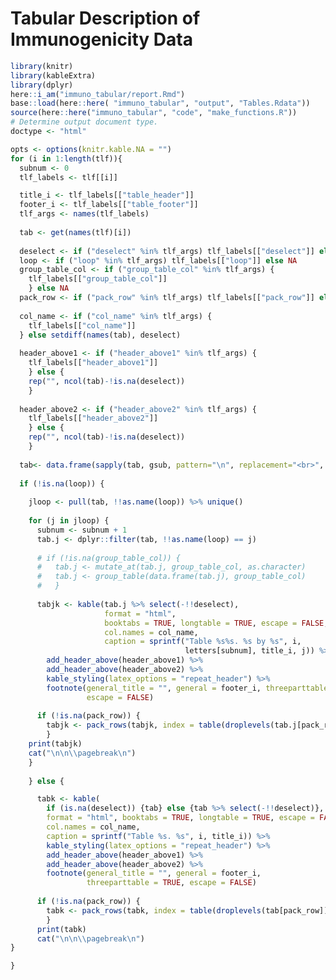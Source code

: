 #  Tabular Description of Immunogenicity Data {#immuno-tabular}

```r
library(knitr)
library(kableExtra)
library(dplyr)
here::i_am("immuno_tabular/report.Rmd")
base::load(here::here( "immuno_tabular", "output", "Tables.Rdata"))
source(here::here("immuno_tabular", "code", "make_functions.R"))
# Determine output document type.
doctype <- "html"
```

```r
opts <- options(knitr.kable.NA = "")
for (i in 1:length(tlf)){
  subnum <- 0
  tlf_labels <- tlf[[i]]

  title_i <- tlf_labels[["table_header"]]
  footer_i <- tlf_labels[["table_footer"]]
  tlf_args <- names(tlf_labels)
  
  tab <- get(names(tlf)[i])
  
  deselect <- if ("deselect" %in% tlf_args) tlf_labels[["deselect"]] else NA
  loop <- if ("loop" %in% tlf_args) tlf_labels[["loop"]] else NA
  group_table_col <- if ("group_table_col" %in% tlf_args) {
    tlf_labels[["group_table_col"]] 
    } else NA 
  pack_row <- if ("pack_row" %in% tlf_args) tlf_labels[["pack_row"]] else NA 
  
  col_name <- if ("col_name" %in% tlf_args) { 
    tlf_labels[["col_name"]] 
  } else setdiff(names(tab), deselect) 
  
  header_above1 <- if ("header_above1" %in% tlf_args) {
    tlf_labels[["header_above1"]] 
    } else {
    rep("", ncol(tab)-!is.na(deselect))
    }
  
  header_above2 <- if ("header_above2" %in% tlf_args) {
    tlf_labels[["header_above2"]] 
    } else {
    rep("", ncol(tab)-!is.na(deselect))
    }
  
  tab<- data.frame(sapply(tab, gsub, pattern="\n", replacement="<br>", fixed=T))
  
  if (!is.na(loop)) {
    
    jloop <- pull(tab, !!as.name(loop)) %>% unique()
    
    for (j in jloop) {
      subnum <- subnum + 1
      tab.j <- dplyr::filter(tab, !!as.name(loop) == j) 
      
      # if (!is.na(group_table_col)) {
      #   tab.j <- mutate_at(tab.j, group_table_col, as.character)
      #   tab.j <- group_table(data.frame(tab.j), group_table_col)
      #   }
        
      tabjk <- kable(tab.j %>% select(-!!deselect),
                     format = "html",
                     booktabs = TRUE, longtable = TRUE, escape = FALSE,
                     col.names = col_name, 
                     caption = sprintf("Table %s%s. %s by %s", i,
                                       letters[subnum], title_i, j)) %>%
        add_header_above(header_above1) %>%
        add_header_above(header_above2) %>%
        kable_styling(latex_options = "repeat_header") %>%
        footnote(general_title = "", general = footer_i, threeparttable = TRUE, 
                 escape = FALSE)
      
      if (!is.na(pack_row)) {
        tabjk <- pack_rows(tabjk, index = table(droplevels(tab.j[pack_row])))
        }
    print(tabjk)
    cat("\n\n\\pagebreak\n")
    }
    
    } else {

      tabk <- kable(
        if (is.na(deselect)) {tab} else {tab %>% select(-!!deselect)},
        format = "html", booktabs = TRUE, longtable = TRUE, escape = FALSE,
        col.names = col_name, 
        caption = sprintf("Table %s. %s", i, title_i)) %>%
        kable_styling(latex_options = "repeat_header") %>% 
        add_header_above(header_above1) %>%
        add_header_above(header_above2) %>%
        footnote(general_title = "", general = footer_i, 
                 threeparttable = TRUE, escape = FALSE)
      
      if (!is.na(pack_row)) {
        tabk <- pack_rows(tabk, index = table(droplevels(tab[pack_row])))
        }
      print(tabk)
      cat("\n\n\\pagebreak\n")
}

}

```
